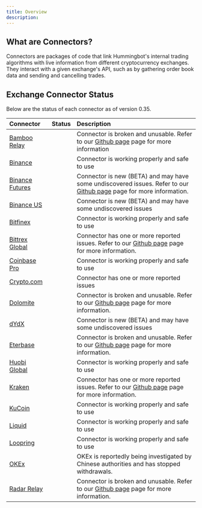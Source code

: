 ```yaml
---
title: Overview
description:
---
```



## What are Connectors?

Connectors are packages of code that link Hummingbot's internal trading algorithms with live information from different cryptocurrency exchanges. They interact with a given exchange's API, such as by gathering order book data and sending and cancelling trades.

## Exchange Connector Status

Below are the status of each connector as of version 0.35.

| Connector                                               |                    Status                    | Description                                                                                                                                                               |
| :------------------------------------------------------ | :------------------------------------------: | :------------------------------------------------------------------------------------------------------------------------------------------------------------------------ |
| [Bamboo Relay](/exchange-connectors/bamboo-relay)       |   <StatusCircle color="red" font="25px" />   | Connector is broken and unusable. Refer to our [Github page](https://github.com/CoinAlpha/hummingbot/issues/2055) page for more information                               |
| [Binance](/exchange-connectors/binance)                 |  <StatusCircle color="green" font="25px" />  | Connector is working properly and safe to use                                                                                                                             |
| [Binance Futures](/exchange-connectors/binance-futures) | <StatusCircle color="yellow" font="25px" />  | Connector is new (BETA) and may have some undiscovered issues. Refer to our [Github page](https://github.com/CoinAlpha/hummingbot/issues/2596) page for more information. |
| [Binance US](/exchange-connectors/binance-us)           | <StatusCircles color="yellow" font="25px" /> | Connector is new (BETA) and may have some undiscovered issues                                                                                                             |
| [Bitfinex](/exchange-connectors/bitfinex)               |  <StatusCircle color="green" font="25px" />  | Connector is working properly and safe to use                                                                                                                             |
| [Bittrex Global](/exchange-connectors/bittrex)          | <StatusCircle color="yellow" font="25px" />  | Connector has one or more reported issues. Refer to our [Github page](https://github.com/CoinAlpha/hummingbot/labels/bittrex) page for more information.                  |
| [Coinbase Pro](/exchange-connectors/coinbase)           |  <StatusCircle color="green" font="25px" />  | Connector is working properly and safe to use                                                                                                                             |
| [Crypto.com](/exchange-connectors/crypto-com)           | <StatusCircle color="yellow" font="25px" />  | Connector has one or more reported issues                                                                                                                                 |
| [Dolomite](/exchange-connectors/Dolomite)               |   <StatusCircle color="red" font="25px" />   | Connector is broken and unusable. Refer to our [Github page](https://github.com/CoinAlpha/hummingbot/issues/1687) page for more information.                              |
| [dYdX](/exchange-connectors/dydx)                       | <StatusCircle color="yellow" font="25px" />  | Connector is new (BETA) and may have some undiscovered issues                                                                                                             |
| [Eterbase](/exchange-connectors/eterbase)               |   <StatusCircle color="red" font="25px" />   | Connector is broken and unusable. Refer to our [Github page](https://github.com/CoinAlpha/hummingbot/labels/eterbase) page for more information.                          |
| [Huobi Global](/exchange-connectors/huobi)              |  <StatusCircle color="green" font="25px" />  | Connector is working properly and safe to use                                                                                                                             |
| [Kraken](/exchange-connectors/kraken)                   | <StatusCircle color="yellow" font="25px" />  | Connector has one or more reported issues. Refer to our [Github page](https://github.com/CoinAlpha/hummingbot/labels/kraken) page for more information.                   |
| [KuCoin](/exchange-connectors/kucoin)                   |  <StatusCircle color="green" font="25px" />  | Connector is working properly and safe to use                                                                                                                             |
| [Liquid](/exchange-connectors/liquid)                   |  <StatusCircle color="green" font="25px" />  | Connector is working properly and safe to use                                                                                                                             |
| [Loopring](/exchange-connectors/loopring)               |  <StatusCircle color="green" font="25px" />  | Connector is working properly and safe to use                                                                                                                             |
| [OKEx](/exchange-connectors/okex)                       |   <StatusCircle color="red" font="25px" />   | OKEx is reportedly being investigated by Chinese authorities and has stopped withdrawals.                                                                                 |
| [Radar Relay](/exchange-connectors/radar-relay)         |   <StatusCircle color="red" font="25px" />   | Connector is broken and unusable. Refer to our [Github page](https://github.com/CoinAlpha/hummingbot/labels/radar%20relay) page for more information.                     |

